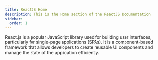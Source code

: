 ```yaml
---
title: ReactJS Home
description: This is the Home section of the ReactJS Documentation
sidebar:
  order: 1
---
```


React.js is a popular JavaScript library used for building user interfaces, particularly for single-page applications (SPAs). It is a component-based framework that allows developers to create reusable UI components and manage the state of the application efficiently.
